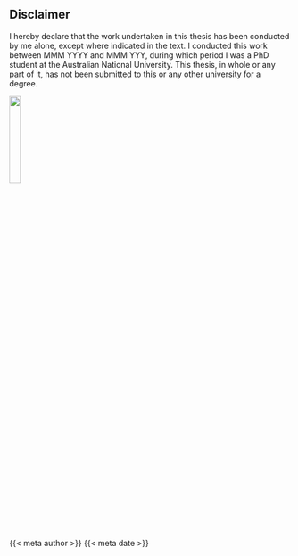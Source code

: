 ## Disclaimer {.unnumbered}

I hereby declare that the work undertaken in this thesis has been conducted by me alone, except where indicated in the text. I conducted this work between MMM YYYY and MMM YYY, during which period I was a PhD student at the Australian National University. This thesis, in whole or any part of it, has not been submitted to this or any other university for a degree.

<!---- For thesis by compilation, uncomment the following paragraph 

This thesis has been compiled as a Thesis by Compilation in accordance with relevant ANU policies. Each of the X main chapters in this thesis have been published in peer reviewed journals. I have made significant contribution to each of these journal articles and have written the text of the papers myself, except where indicated otherwise.

--->

\vspace{4cm}

::: flushright

![](signature.png){width="20%"}

{{< meta author >}}
{{< meta date >}}

:::
  
